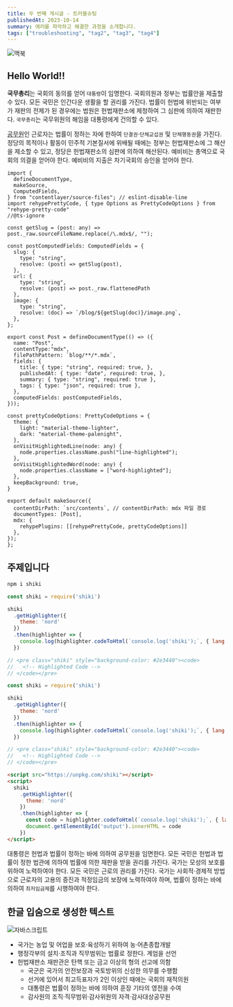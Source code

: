 ```yaml
---
title: 두 번째 게시글 - 트러블슈팅
publishedAt: 2023-10-14
summary: 에러를 파악하고 해결한 과정을 소개합니다.
tags: ["troubleshooting", "tag2", "tag3", "tag4"]
---
```


<Image
 src="https://images.unsplash.com/photo-1517694712202-14dd9538aa97?q=80&w=3570&auto=format&fit=crop&ixlib=rb-4.0.3&ixid=M3wxMjA3fDB8MHxwaG90by1wYWdlfHx8fGVufDB8fHx8fA%3D%3D"
 alt="맥북"
 width={1000}
 height={500}
/>

## Hello World!!

**국무총리**는 국회의 동의를 얻어 `대통령`이 임명한다. 국회의원과 정부는 법률안을 제출할 수 있다. 모든 국민은 인간다운 생활을 할 권리를 가진다. 법률이 헌법에 위반되는 여부가 재판의 전제가 된 경우에는 법원은 헌법재판소에 제청하여 그 심판에 의하여 재판한다. `국무총리`는 국무위원의 해임을 대통령에게 건의할 수 있다.

[공무원](https://ko.dict.naver.com/#/entry/koko/80a1f2eb0d724ee6b32952dbad132d4e)인 근로자는 법률이 정하는 자에 한하여 `단결권`·`단체교섭권` 및 `단체행동권`을 가진다. 정당의 목적이나 활동이 민주적 기본질서에 위배될 때에는 정부는 헌법재판소에 그 해산을 제소할 수 있고, 정당은 헌법재판소의 심판에 의하여 해산된다. 예비비는 총액으로 국회의 의결을 얻어야 한다. 예비비의 지출은 차기국회의 승인을 얻어야 한다.

```tsx title="contentlayer.config.ts" showLineNumbers{1} {6-7,40-48}
import {
  defineDocumentType,
  makeSource,
  ComputedFields,
} from "contentlayer/source-files"; // eslint-disable-line
import rehypePrettyCode, { type Options as PrettyCodeOptions } from "rehype-pretty-code"
//@ts-ignore

const getSlug = (post: any) => post._raw.sourceFileName.replace(/\.mdx$/, "");

const postComputedFields: ComputedFields = {
  slug: {
    type: "string",
    resolve: (post) => getSlug(post),
  },
  url: {
    type: "string",
    resolve: (post) => post._raw.flattenedPath
  },
  image: {
    type: "string",
    resolve: (doc) => `/blog/${getSlug(doc)}/image.png`,
  },
};

export const Post = defineDocumentType(() => ({
  name: "Post",
  contentType:"mdx",
  filePathPattern: `blog/**/*.mdx`,
  fields: {
    title: { type: "string", required: true, },
    publishedAt: { type: "date", required: true, },
    summary: { type: "string", required: true },
    tags: { type: "json", required: true },
  },
  computedFields: postComputedFields,
}));

const prettyCodeOptions: PrettyCodeOptions = {
  theme: {
    light: "material-theme-lighter",
    dark: "material-theme-palenight",
  },
  onVisitHighlightedLine(node: any) {
    node.properties.className.push("line-highlighted");
  },
  onVisitHighlightedWord(node: any) {
    node.properties.className = ["word-highlighted"];
  },
  keepBackground: true,
}

export default makeSource({
  contentDirPath: `src/contents`, // contentDirPath: mdx 파일 경로
  documentTypes: [Post],
  mdx: {
    rehypePlugins: [[rehypePrettyCode, prettyCodeOptions]]
  },
});
};
```

## 주제입니다

```sh
npm i shiki
```

```js
const shiki = require('shiki')

shiki
  .getHighlighter({
    theme: 'nord'
  })
  .then(highlighter => {
    console.log(highlighter.codeToHtml(`console.log('shiki');`, { lang: 'js' }))
  })

// <pre class="shiki" style="background-color: #2e3440"><code>
//   <!-- Highlighted Code -->
// </code></pre>
```

```js showLineNumbers{10}
const shiki = require('shiki')

shiki
  .getHighlighter({
    theme: 'nord'
  })
  .then(highlighter => {
    console.log(highlighter.codeToHtml(`console.log('shiki');`, { lang: 'js' }))
  })

// <pre class="shiki" style="background-color: #2e3440"><code>
//   <!-- Highlighted Code -->
// </code></pre>
```

```html showLineNumbers{100}
<script src="https://unpkg.com/shiki"></script>
<script>
  shiki
    .getHighlighter({
      theme: 'nord'
    })
    .then(highlighter => {
      const code = highlighter.codeToHtml(`console.log('shiki');`, { lang: 'js' })
      document.getElementById('output').innerHTML = code
    })
</script>
```

대통령은 헌법과 법률이 정하는 바에 의하여 공무원을 임면한다. 모든 국민은 헌법과 법률이 정한 법관에 의하여 법률에 의한 재판을 받을 권리를 가진다. 국가는 모성의 보호를 위하여 노력하여야 한다. 모든 국민은 근로의 권리를 가진다. 국가는 사회적·경제적 방법으로 근로자의 고용의 증진과 적정임금의 보장에 노력하여야 하며, 법률이 정하는 바에 의하여 `최저임금제`를 시행하여야 한다.

## 한글 입숨으로 생성한 텍스트

<Image
 src="/blog/logo-js.jpg"
 alt="자바스크립트"
 width={1000}
 height={500}
 />

- 국가는 농업 및 어업을 보호·육성하기 위하여 농·어촌종합개발
- 행정각부의 설치·조직과 직무범위는 법률로 정한다. 계엄을 선언
- 헌법재판소 재판관은 탄핵 또는 금고 이상의 형의 선고에 의함
  - 국군은 국가의 안전보장과 국토방위의 신성한 의무를 수행함
  - 선거에 있어서 최고득표자가 2인 이상인 때에는 국회의 재적의원
  - 대통령은 법률이 정하는 바에 의하여 훈장 기타의 영전을 수여
  - 감사원의 조직·직무범위·감사위원의 자격·감사대상공무원